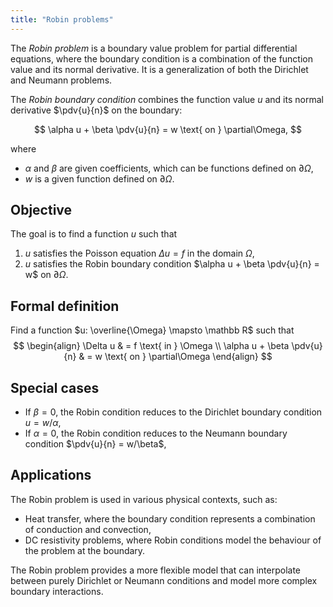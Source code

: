 ```yaml
---
title: "Robin problems"
---
```


The _Robin problem_ is a boundary value problem for partial differential equations, where the boundary condition is a combination of the function value and its normal derivative. It is a generalization of both the Dirichlet and Neumann problems.

The _Robin boundary condition_ combines the function value $u$ and its normal derivative 
$\pdv{u}{n}$ on the boundary:

$$
\alpha u + \beta \pdv{u}{n} = w \text{ on } \partial\Omega,
$$

where

- $\alpha$ and $\beta$ are given coefficients, which can be functions defined on $\partial\Omega$,
- $w$ is a given function defined on $\partial\Omega$.

## Objective

The goal is to find a function $u$ such that

1. $u$ satisfies the Poisson equation $\Delta u = f$ in the domain $\Omega$,
2. $u$ satisfies the Robin boundary condition $\alpha u + \beta \pdv{u}{n} = w$ on $\partial\Omega$.

## Formal definition

Find a function $u: \overline{\Omega} \mapsto \mathbb R$ such that
$$
\begin{align}
\Delta u & = f \text{ in } \Omega \\
\alpha u + \beta \pdv{u}{n} & = w \text{ on } \partial\Omega
\end{align}
$$

## Special cases

- If $\beta=0$, the Robin condition reduces to the Dirichlet boundary condition $u = w/\alpha$,
- If $\alpha=0$, the Robin condition reduces to the Neumann boundary condition $\pdv{u}{n} = w/\beta$,

## Applications

The Robin problem is used in various physical contexts, such as:

- Heat transfer, where the boundary condition represents a combination of conduction and convection,
- DC resistivity problems, where Robin conditions model the behaviour of the problem at the boundary.

The Robin problem provides a more flexible model that can interpolate between purely Dirichlet or Neumann conditions and model more complex boundary interactions.